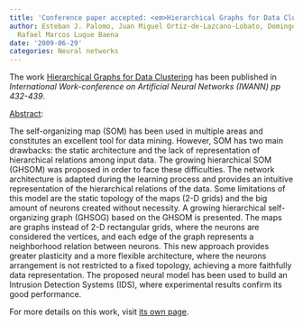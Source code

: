 ```yaml
---
title: 'Conference paper accepted: <em>Hierarchical Graphs for Data Clustering</em>'
author: Esteban J. Palomo, Juan Miguel Ortiz-de-Lazcano-Lobato, Domingo López-Rodríguez,
  Rafael Marcos Luque Baena
date: '2009-06-29'
categories: Neural networks
---
```


The work <u>Hierarchical Graphs for Data Clustering</u> has been published in <em>International Work-conference on Artificial Neural Networks (IWANN) pp 432-439</em>.

<u>Abstract</u>:



The self-organizing map (SOM) has been used in multiple areas and constitutes an excellent tool for data mining. However, SOM has two main drawbacks: the static architecture and the lack of representation of hierarchical relations among input data. The growing hierarchical SOM (GHSOM) was proposed in order to face these difficulties. The network architecture is adapted during the learning process and provides an intuitive representation of the hierarchical relations of the data. Some limitations of this model are the static topology of the maps (2-D grids) and the big amount of neurons created without necessity. A growing hierarchical self-organizing graph (GHSOG) based on the GHSOM is presented. The maps are graphs instead of 2-D rectangular grids, where the neurons are considered the vertices, and each edge of the graph represents a neighborhood relation between neurons. This new approach provides greater plasticity and a more flexible architecture, where the neurons arrangement is not restricted to a fixed topology, achieving a more faithfully data representation. The proposed neural model has been used to build an Intrusion Detection Systems (IDS), where experimental results confirm its good performance.




For more details on this work, visit <a href='/publications/conferences/2009-iwann'>its own page</a>.
